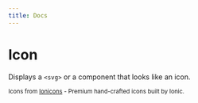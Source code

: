 ---
title: Docs
---


<div className='story-wrapper'>
  <h1>Icon</h1>
  <p>
    Displays a <code>&lt;svg&gt;</code> or a component that looks like an
    icon.
  </p>
  <div className='example-wrapper'>
    <Icon title='Test' icon={'add'} />
    <Icon title='Test' icon={'arrowDown'} />
    <Icon title='Test' icon={'arrowLeft'} />
    <Icon title='Test' icon={'arrowRight'} />
    <Icon title='Test' icon={'calendar'} />
    <Icon title='Test' icon={'checkmark'} />
    <Icon title='Test' icon={'close'} />
    <Icon title='Test' icon={'ellipsis'} />
    <Icon title='Test' icon={'error'} />
    <Icon title='Test' icon={'exit'} />
    <Icon title='Test' icon={'expand'} />
    <Icon title='Test' icon={'file'} />
    <Icon title='Test' icon={'focus'} />
    <Icon title='Test' icon={'gamepad'} />
    <Icon title='Test' icon={'info'} />
    <Icon title='Test' icon={'ps4'} />
    <Icon title='Test' icon={'question'} />
    <Icon title='Test' icon={'settings'} />
    <Icon title='Test' icon={'statusError'} />
    <Icon title='Test' icon={'statusInfo'} />
    <Icon title='Test' icon={'statusQuestion'} />
    <Icon title='Test' icon={'statusSuccess'} />
    <Icon title='Test' icon={'success'} />
    <Icon title='Test' icon={'time'} />
    <Icon title='Test' icon={'user'} />
  </div>
  <small>
    Icons from <a href='https://github.com/ionic-team/ionicons' target='_blank' rel='noreferrer'>Ionicons</a> - Premium hand-crafted icons built by Ionic.
  </small>
</div>
